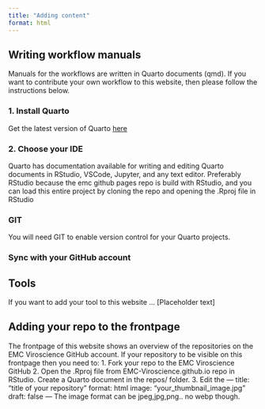 ```yaml
---
title: "Adding content"
format: html
---
```


## Writing workflow manuals

Manuals for the workflows are written in Quarto documents (qmd). If you want to contribute your own workflow to this website, then please follow the instructions below.

### 1. Install Quarto

 Get the latest version of Quarto [here](https://quarto.org/docs/get-started/){target="_blank"}

### 2. Choose your IDE

Quarto has documentation available for writing and editing Quarto documents in RStudio, VSCode, Jupyter, and any text editor. Preferably RStudio because the emc github pages repo is build with RStudio, and you can load this entire project by cloning the repo and opening the .Rproj file in RStudio

### GIT

You will need GIT to enable version control for your Quarto projects.

### Sync with your GitHub account

## Tools

If you want to add your tool to this website ... [Placeholder text]

## Adding your repo to the frontpage

The frontpage of this website shows an overview of the repositories on the EMC Viroscience GitHub account. If your repository to be visible on this frontpage then you need to:
1. Fork your repo to the EMC Viroscience GitHub
2. Open the .Rproj file from EMC-Viroscience.github.io repo in RStudio. Create a Quarto document in the repos/ folder. 
3. Edit the 
---
title: "title of your repository"
format: html
image: "your_thumbnail_image.jpg"
draft: false
---
The image format can be jpeg,jpg,png.. no webp though. 